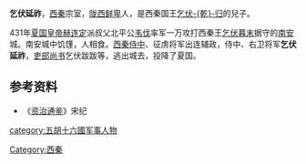 '''乞伏延祚'''，[[西秦|西秦]]宗室，[[陇西鲜卑|陇西鲜卑]]人，是西秦国王[[乞伏乾归|乞伏-{乾}-归]]的兒子。

431年[[夏国|夏国]][[皇帝|皇帝]][[赫连定|赫连定]]派叔父北平公[[韦伐|韦伐]]率军一万攻打西秦王[[乞伏暮末|乞伏暮末]]据守的[[南安|南安]]城。南安城中饥馑，人相食。[[西秦|西秦]][[侍中|侍中]]、征虏将军出连辅政，侍中、右卫将军'''乞伏延祚'''，[[吏部尚书|吏部尚书]]乞伏跋跋等，逃出城去，投降了夏国。

==参考资料==
*《[[资治通鉴|资治通鉴]]》宋纪
{{DEFAULTSORT:Q}}
[[Category:西秦|Category:西秦]]
[[category:五胡十六國军事人物|category:五胡十六國军事人物]]